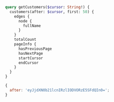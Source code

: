 ```graphql Query
query getCustomers($cursor: String!) {
  customers(after: $cursor, first: 50) {
    edges {
      node {
        fullName
      }
    }
    totalCount
    pageInfo {
      hasPreviousPage
      hasNextPage
      startCursor
      endCursor
    }
  }
}
```

```js Variables
{
  after: 'eyJjdXN0b21lcnIRzlIODVORzE5SFdQIn0=';
}
```
